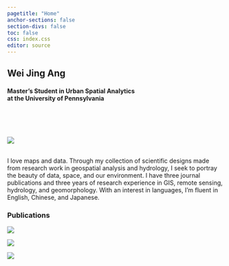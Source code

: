 ```yaml
---
pagetitle: "Home"
anchor-sections: false
section-divs: false
toc: false
css: index.css
editor: source
---
```


::: {.grid}

::: {.g-col-7} 
# Wei Jing Ang

#### Master's Student in Urban Spatial Analytics </br> at the University of Pennsylvania
</br>

<p align="left">
  <a href="https://scholar.google.com/citations?user=uX6hQK4AAAAJ&hl=en&authuser=1&oi=ao" target="_blank">
    <i class="fa-brands fa-google-scholar fa-lg"></i></a> &nbsp;
  <a href="https://www.linkedin.com/in/wei-jing-ang/" target="_blank">
    <i class="fa-brands fa-linkedin fa-lg"></i></a> &nbsp;
  <a href="https://github.com/weijingg" target="_blank">
    <i class="fa-brands fa-github fa-lg"></i></a>
</p>
:::

::: {.g-col-5}

![](images/pf.png){fig-alt="Profile" id="Profile"}

:::

:::
</br>
I love maps and data. Through my collection of scientific designs made from research work in geospatial analysis and hydrology, I seek to portray the beauty of data, space, and our environment. I have three journal publications and three years of research experience in GIS, remote sensing, hydrology, and geomorphology. With an interest in languages, I’m fluent in English, Chinese, and Japanese.

::: content-block
### Publications
::: features
::: feature
[![](images/Slide4.jpeg)](projects/Amazon/index.qmd){fig-alt="Amazon" id="Amazon"}

:::

::: feature
[![](images/Slide6.jpeg)](projects/Lakes/index.qmd){fig-alt="Lakes" id="Lakes"}

:::

::: feature
[![](images/Slide8.jpeg)](projects/Mekong/index.qmd){fig-alt="Mekong" id="Mekong"}

:::
:::
:::
